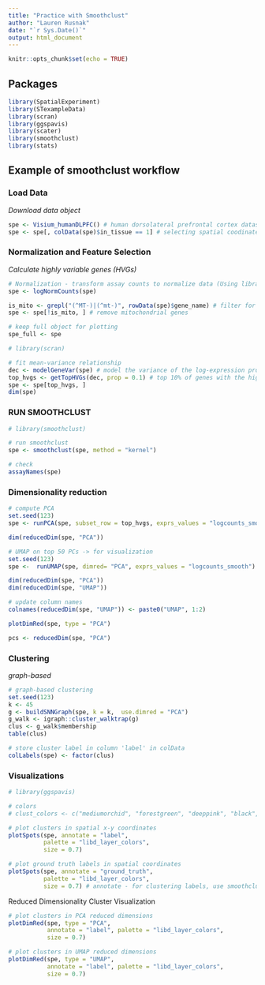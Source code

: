 ```yaml
---
title: "Practice with Smoothclust"
author: "Lauren Rusnak"
date: "`r Sys.Date()`"
output: html_document
---
```


```r
knitr::opts_chunk$set(echo = TRUE)
```

## Packages

```r
library(SpatialExperiment)
library(STexampleData)
library(scran)
library(ggspavis)
library(scater)
library(smoothclust)
library(stats)
```

## Example of smoothclust workflow

### Load Data

*Download data object*
```r
spe <- Visium_humanDLPFC() # human dorsolateral prefrontal cortex dataset
spe <- spe[, colData(spe)$in_tissue == 1] # selecting spatial coodinates that are in the tissue
```

### Normalization and Feature Selection

*Calculate highly variable genes (HVGs)*
```r
# Normalization - transform assay counts to normalize data (Using library size factors)
spe <- logNormCounts(spe) 

is_mito <- grepl("(^MT-)|(^mt-)", rowData(spe)$gene_name) # filter for mitochondrial genes (*Note grepl has 'L' at end not '1')
spe <- spe[!is_mito, ] # remove mitochondrial genes

# keep full object for plotting
spe_full <- spe
```


```r
# library(scran)

# fit mean-variance relationship
dec <- modelGeneVar(spe) # model the variance of the log-expression profiles for each gene
top_hvgs <- getTopHVGs(dec, prop = 0.1) # top 10% of genes with the highest variance of log-expression are chosen
spe <- spe[top_hvgs, ]
dim(spe)
```


### **RUN SMOOTHCLUST**

```r
# library(smoothclust)

# run smoothclust
spe <- smoothclust(spe, method = "kernel")
```

```r
# check
assayNames(spe)
```


### Dimensionality reduction

```r
# compute PCA
set.seed(123)
spe <- runPCA(spe, subset_row = top_hvgs, exprs_values = "logcounts_smooth")

dim(reducedDim(spe, "PCA"))
```

```r
# UMAP on top 50 PCs -> for visualization
set.seed(123)
spe <-  runUMAP(spe, dimred= "PCA", exprs_values = "logcounts_smooth")

dim(reducedDim(spe, "PCA"))
dim(reducedDim(spe, "UMAP"))
```

```r
# update column names
colnames(reducedDim(spe, "UMAP")) <- paste0("UMAP", 1:2)
```


```r
plotDimRed(spe, type = "PCA")
```

```r
pcs <- reducedDim(spe, "PCA")
```







### Clustering

*graph-based*
```r
# graph-based clustering
set.seed(123)
k <- 45
g <- buildSNNGraph(spe, k = k,  use.dimred = "PCA")
g_walk <- igraph::cluster_walktrap(g)
clus <- g_walk$membership
table(clus)
```

```r
# store cluster label in column 'label' in colData
colLabels(spe) <- factor(clus)
```


### Visualizations

```r
# library(ggspavis)
```

```r
# colors
# clust_colors <- c("mediumorchid", "forestgreen", "deeppink", "black", "darkorange", "gold", "steelblue", "dimgray", "darkred", "slateblue4", "navyblue", "olivedrab3", "lightsalmon")
```


```r
# plot clusters in spatial x-y coordinates
plotSpots(spe, annotate = "label", 
          palette = "libd_layer_colors",
          size = 0.7)
```

```r
# plot ground truth labels in spatial coordinates
plotSpots(spe, annotate = "ground_truth", 
          palette = "libd_layer_colors",
          size = 0.7) # annotate - for clustering labels, use smoothclust labels later
```


Reduced Dimensionality Cluster Visualization

```r
# plot clusters in PCA reduced dimensions
plotDimRed(spe, type = "PCA", 
           annotate = "label", palette = "libd_layer_colors",
           size = 0.7)
```



```r
# plot clusters in UMAP reduced dimensions
plotDimRed(spe, type = "UMAP", 
           annotate = "label", palette = "libd_layer_colors",
           size = 0.7)
```




